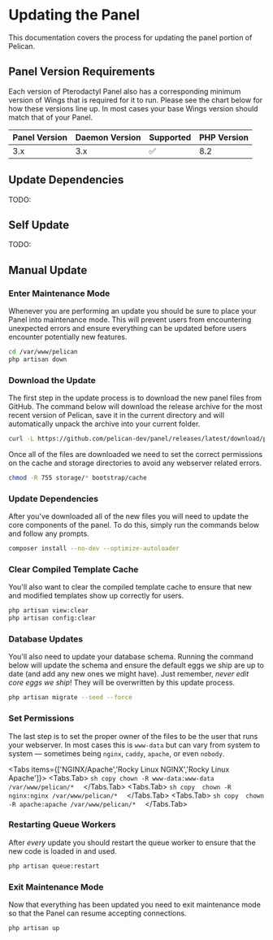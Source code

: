 
# Updating the Panel

This documentation covers the process for updating the panel portion of Pelican.

## Panel Version Requirements

Each version of Pterodactyl Panel also has a corresponding minimum version of Wings that
is required for it to run. Please see the chart below for how these versions line up. In
most cases your base Wings version should match that of your Panel.

| Panel Version | Daemon Version | Supported | PHP Version  |
| ------------- | -------------- | --------- | -------------|
| 3.x           | 3.x            |    ✅︎     | 8.2          |


## Update Dependencies

TODO:


## Self Update

TODO:

## Manual Update

### Enter Maintenance Mode

Whenever you are performing an update you should be sure to place your Panel into maintenance mode. This will prevent
users from encountering unexpected errors and ensure everything can be updated before users encounter
potentially new features.

```sh
cd /var/www/pelican
php artisan down
```

### Download the Update

The first step in the update process is to download the new panel files from GitHub. The command below will download
the release archive for the most recent version of Pelican, save it in the current directory and will automatically
unpack the archive into your current folder.

```sh copy
curl -L https://github.com/pelican-dev/panel/releases/latest/download/panel.tar.gz | tar -xzv
```

Once all of the files are downloaded we need to set the correct permissions on the cache and storage directories to avoid
any webserver related errors.

```sh copy
chmod -R 755 storage/* bootstrap/cache
```

### Update Dependencies

After you've downloaded all of the new files you will need to update the core components of the panel. To do this,
simply run the commands below and follow any prompts.

```sh copy
composer install --no-dev --optimize-autoloader
```

### Clear Compiled Template Cache

You'll also want to clear the compiled template cache to ensure that new and modified templates show up correctly for
users.

```sh
php artisan view:clear
php artisan config:clear
```

### Database Updates

You'll also need to update your database schema. Running the command below
will update the schema and ensure the default eggs we ship are up to date (and add any new ones we might have). Just
remember, _never edit core eggs we ship_! They will be overwritten by this update process.

```sh copy
php artisan migrate --seed --force
```

### Set Permissions

The last step is to set the proper owner of the files to be the user that runs your webserver. In most cases this
is `www-data` but can vary from system to system &mdash; sometimes being `nginx`, `caddy`, `apache`, or even `nobody`.

<Tabs items={['NGINX/Apache','Rocky Linux NGINX','Rocky Linux Apache']}>
    <Tabs.Tab>
    ```sh copy
    chown -R www-data:www-data /var/www/pelican/* 
    ```
    </Tabs.Tab>
    <Tabs.Tab>
    ```sh copy 
    chown -R nginx:nginx /var/www/pelican/* 
    ```
    </Tabs.Tab>
    <Tabs.Tab>
    ```sh copy 
    chown -R apache:apache /var/www/pelican/* 
    ```
    </Tabs.Tab>
</Tabs>
### Restarting Queue Workers

After _every_ update you should restart the queue worker to ensure that the new code is loaded in and used.

```sh
php artisan queue:restart
```

### Exit Maintenance Mode

Now that everything has been updated you need to exit maintenance mode so that the Panel can resume accepting
connections.

```sh
php artisan up
```